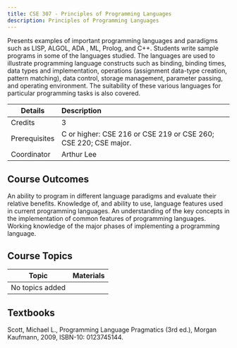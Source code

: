 ```yaml
---
title: CSE 307 - Principles of Programming Languages
description: Principles of Programming Languages
---
```


Presents examples of important programming languages and paradigms such as LISP, ALGOL, ADA , ML, Prolog, and C++. Students write sample programs in some of the languages studied. The languages are used to illustrate programming language constructs such as binding, binding times, data types and implementation, operations (assignment data-type creation, pattern matching), data control, storage management, parameter passing, and operating environment. The suitability of these various languages for particular programming tasks is also covered.

| Details       | Description                                                     |
| ------------- | :-------------------------------------------------------------- |
| Credits       | 3                                                               |
| Prerequisites | C or higher: CSE 216 or CSE 219 or CSE 260; CSE 220; CSE major. |
| Coordinator   | Arthur Lee                                                      |

## Course Outcomes

An ability to program in different language paradigms and evaluate their relative benefits.
Knowledge of, and ability to use, language features used in current programming languages.
An understanding of the key concepts in the implementation of common features of programming languages.
Working knowledge of the major phases of implementing a programming language.

## Course Topics

| Topic           | Materials |
| --------------- | --------- |
| No topics added |           |

## Textbooks

Scott, Michael L., Programming Language Pragmatics (3rd ed.), Morgan Kaufmann, 2009, ISBN-10: 0123745144.
